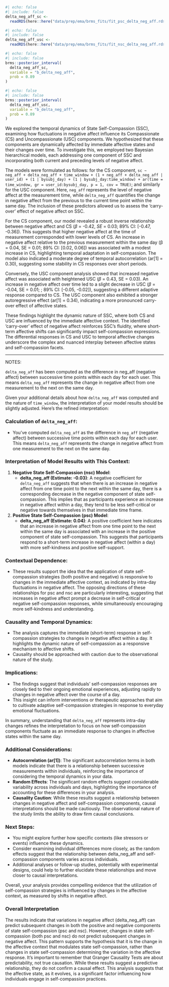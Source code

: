 
```r
#| echo: false
#| include: false
delta_neg_aff_sc <- 
  readRDS(here::here("data/prep/ema/brms_fits/fit_psc_delta_neg_aff.rds"))
```

```r
#| echo: false
#| include: false
delta_neg_aff_usc <- 
  readRDS(here::here("data/prep/ema/brms_fits/fit_nsc_delta_neg_aff.rds"))
```

```r
#| echo: false
#| include: false
brms::posterior_interval(
  delta_neg_aff_sc, 
  variable = "b_delta_neg_aff", 
  prob = 0.89
)
```

```r
#| echo: false
#| include: false
brms::posterior_interval(
  delta_neg_aff_usc, 
  variable = "b_delta_neg_aff", 
  prob = 0.89
)
```

We explored the temporal dynamics of State Self-Compassion (SSC), examining how fluctuations in negative affect influence its Compassionate (CS) and Uncompassionate (USC) components. We hypothesized that these components are dynamically affected by immediate affective states and their changes over time. To investigate this, we employed two Bayesian hierarchical models, each addressing one component of SSC and incorporating both current and preceding levels of negative affect.

The models were formulated as follows: for the CS component, `sc ~ neg_aff + delta_neg_aff + time_window + (1 + neg_aff + delta_neg_aff | user_id) + (1 | bysubj_day) + (1 | bysubj_day:time_window) + ar(time = time_window, gr = user_id:bysubj_day, p = 1, cov = TRUE)`; and similarly for the USC component. Here, `neg_aff` represents the level of negative affect at the measurement time, while `delta_neg_aff` quantifies the change in negative affect from the previous to the current time point within the same day. The inclusion of these predictors allowed us to assess the 'carry-over' effect of negative affect on SSC.

For the CS component, our model revealed a robust inverse relationship between negative affect and CS ($\beta$ = -0.42, $SE$ = 0.03; 89% CI: [-0.47, -0.36]). This suggests that higher negative affect at the time of measurement corresponded with lower levels of CS. An increase in negative affect relative to the previous measurement within the same day (β = 0.04, SE = 0.01; 89% CI: [0.02, 0.06]) was associated with a modest increase in CS, highlighting temporal adaptation in self-compassion. The model also indicated a moderate degree of temporal autocorrelation (ar[1] = 0.30), suggesting some stability in CS responses over short periods.

Conversely, the USC component analysis showed that increased negative affect was associated with heightened USC ($\beta$ = 0.43, SE = 0.03). An increase in negative affect over time led to a slight decrease in USC ($\beta$ = -0.04, SE = 0.01; ; 89% CI: [-0.05, -0.02]), suggesting a different adaptive response compared to CS. The USC component also exhibited a stronger autoregressive effect (ar[1] = 0.34), indicating a more pronounced carry-over effect of affective states.

These findings highlight the dynamic nature of SSC, where both CS and USC are influenced by the immediate affective context. The identified 'carry-over' effect of negative affect reinforces SSC's fluidity, where short-term affective shifts can significantly impact self-compassion expressions. The differential responses in CS and USC to temporal affective changes underscore the complex and nuanced interplay between affective states and self-compassion facets.

--------------------------------------------------------------------------------

NOTES:

`delta_neg_aff` has been computed as the difference in neg_aff (negative affect) between successive time points within each day for each user. This means `delta_neg_aff` represents the change in negative affect from one measurement to the next on the same day.


Given your additional details about how `delta_neg_aff` was computed and the nature of `time_window`, the interpretation of your model results should be slightly adjusted. Here's the refined interpretation:

### Calculation of `delta_neg_aff`:
- You've computed `delta_neg_aff` as the difference in `neg_aff` (negative affect) between successive time points within each day for each user. This means `delta_neg_aff` represents the change in negative affect from one measurement to the next on the same day.

### Interpretation of Model Results with This Context:
1. **Negative State Self-Compassion (nsc) Model**:
   - **delta_neg_aff (Estimate: -0.03)**: A negative coefficient for `delta_neg_aff` suggests that when there is an increase in negative affect from one time point to the next within the same day, there is a corresponding decrease in the negative component of state self-compassion. This implies that as participants experience an increase in negative affect within a day, they tend to be less self-critical or negative towards themselves in that immediate time frame.

2. **Positive State Self-Compassion (psc) Model**:
   - **delta_neg_aff (Estimate: 0.04)**: A positive coefficient here indicates that an increase in negative affect from one time point to the next within the same day is associated with an increase in the positive component of state self-compassion. This suggests that participants respond to a short-term increase in negative affect (within a day) with more self-kindness and positive self-support.

### Contextual Dependence:
- These results support the idea that the application of state self-compassion strategies (both positive and negative) is responsive to changes in the immediate affective context, as indicated by intra-day fluctuations in negative affect. The opposing directions of these relationships for psc and nsc are particularly interesting, suggesting that increases in negative affect prompt a decrease in self-critical or negative self-compassion responses, while simultaneously encouraging more self-kindness and understanding.

### Causality and Temporal Dynamics:
- The analysis captures the immediate (short-term) response in self-compassion strategies to changes in negative affect within a day. It highlights the dynamic nature of self-compassion as a responsive mechanism to affective shifts.
- Causality should be approached with caution due to the observational nature of the study.

### Implications:
- The findings suggest that individuals’ self-compassion responses are closely tied to their ongoing emotional experiences, adjusting rapidly to changes in negative affect over the course of a day.
- This insight can inform interventions or therapeutic approaches that aim to cultivate adaptive self-compassion strategies in response to everyday emotional fluctuations.

In summary, understanding that `delta_neg_aff` represents intra-day changes refines the interpretation to focus on how self-compassion components fluctuate as an immediate response to changes in affective states within the same day.

### Additional Considerations:
- **Autocorrelation (ar[1])**: The significant autocorrelation terms in both models indicate that there is a relationship between successive measurements within individuals, reinforcing the importance of considering the temporal dynamics in your data.
- **Random Effects**: The significant random effects suggest considerable variability across individuals and days, highlighting the importance of accounting for these differences in your analysis.
- **Causality Caution**: While these results suggest a relationship between changes in negative affect and self-compassion components, causal interpretations should be made cautiously. The observational nature of the study limits the ability to draw firm causal conclusions.

### Next Steps:
- You might explore further how specific contexts (like stressors or events) influence these dynamics.
- Consider examining individual differences more closely, as the random effects suggest that the relationship between delta_neg_aff and self-compassion components varies across individuals.
- Additional analyses or follow-up studies, potentially with experimental designs, could help to further elucidate these relationships and move closer to causal interpretations.

Overall, your analysis provides compelling evidence that the utilization of self-compassion strategies is influenced by changes in the affective context, as measured by shifts in negative affect.

### Overall Interpretation

The results indicate that variations in negative affect (delta_neg_aff) can predict subsequent changes in both the positive and negative components of state self-compassion (psc and nsc). However, changes in state self-compassion (both psc and nsc) do not predict subsequent changes in negative affect.
This pattern supports the hypothesis that it is the change in the affective context that modulates state self-compassion, rather than changes in state self-compassion determining the variation in the affective response.
It's important to remember that Granger Causality Tests are about predictability, not true causation. While these results suggest a predictive relationship, they do not confirm a causal effect. This analysis  suggests that the affective state, as it evolves, is a significant factor influencing how individuals engage in self-compassion practices.


